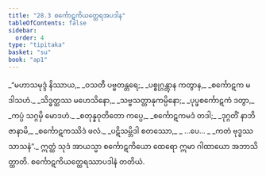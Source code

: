 ```yaml
---
title: "28.3 စင်္ကောဋကိယတ္ထေရအပဒါန"
tableOfContents: false
sidebar:
  order: 4
type: "tipitaka"
basket: "su"
book: "ap1"
---
```



<DynamicBreadcrumb />

<Division number="10" book="ap1">

<Paragraph number="3236" type="verses" book="ap1">
_“မဟာသမုဒ္ဒံ နိဿာယ,_  
_ဝသတီ ပဗ္ဗတန္တရေ;_  
_ပစ္စုဂ္ဂန္တွာန ကတွာန,_  
_စင်္ကောဋက မဒါသဟံ._  

</Paragraph>

</Division>
<Division number="11" book="ap1">

<Paragraph number="3237" type="verses" book="ap1">
_သိဒ္ဓတ္ထဿ မဟေသိနော,_  
_သဗ္ဗသတ္တာနုကမ္ပိနော;_  
_ပုပ္ဖစင်္ကောဋကံ ဒတွာ,_  
_ကပ္ပံ သဂ္ဂမှိ မောဒဟံ._  

</Paragraph>

</Division>
<Division number="12" book="ap1">

<Paragraph number="3238" type="verses" book="ap1">
_စတုန္နဝုတိတော ကပ္ပေ,_  
_စင်္ကောဋကမဒံ တဒါ;_  
_ဒုဂ္ဂတိံ နာဘိဇာနာမိ,_  
_စင်္ကောဋကဿိဒံ ဖလံ._  

</Paragraph>

</Division>
<Division number="13" book="ap1">

<Paragraph number="3239" type="verses" book="ap1">
_ပဋိသမ္ဘိဒါ စတဿော,_  
_ …ပေ… _  
_ကတံ ဗုဒ္ဓဿ သာသနံ”._  

</Paragraph>

<Paragraph number="3240" book="ap1">
ဣတ္ထံ သုဒံ အာယသ္မာ စင်္ကောဋကိယော ထေရော ဣမာ ဂါထာယော အဘာသိတ္ထာတိ.

</Paragraph>
</Division>

<Paragraph number="3241" type="center" book="ap1">
စင်္ကောဋကိယတ္ထေရဿာပဒါနံ တတိယံ.
</Paragraph>